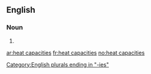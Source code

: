 ==English==

===Noun===
{{head|en|noun plural form|head=[[heat]] [[capacities]]}}

# {{plural of|heat capacity|lang=en}}

[[Category:English plurals ending in "-ies"]]

[[ar:heat capacities]]
[[fr:heat capacities]]
[[no:heat capacities]]